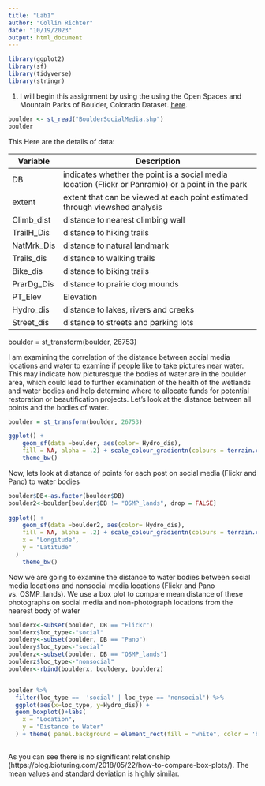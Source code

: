 ```yaml
---
title: "Lab1"
author: "Collin Richter"
date: "10/19/2023"
output: html_document
---
```



```r
library(ggplot2)
library(sf)
library(tidyverse)
library(stringr)
```

1. I will begin this assignment by using the using the Open Spaces and Mountain Parks of Boulder, Colorado Dataset. [here](https://drive.google.com/drive/folders/1YuX5oWjKS6vZx4zNyPwBKuiw9EJYNX5L?usp=sharing).

```r
boulder <- st_read("BoulderSocialMedia.shp")
boulder
```
This Here are the details of data: 

|  Variable  |  Description   |
|------------|-----------------------------------------------------------------------------------|
| DB |  indicates whether the point is a   social media location (Flickr or Panramio) or a point in the park |
| extent |  extent that can be viewed at each   point estimated through viewshed analysis  |
| Climb_dist |  distance to nearest climbing wall |
| TrailH_Dis |  distance to hiking trails |
| NatMrk_Dis |  distance to natural landmark |
| Trails_dis |  distance to walking trails |
| Bike_dis |  distance to biking trails |
| PrarDg_Dis |  distance to prairie dog mounds |
| PT_Elev |  Elevation |
| Hydro_dis |  distance to lakes, rivers and   creeks |
| Street_dis |  distance to streets and parking   lots |

boulder = st_transform(boulder, 26753) 




I am examining the correlation of the distance between social media locations and water to examine if people like to take pictures near water. This may indicate how picturesque the bodies of water are in the boulder area, which could lead to further examination of the health of the wetlands and water bodies and help determine where to allocate funds for potential restoration or beautification projects. Let's look at the distance between all points and the bodies of water.

```r
boulder = st_transform(boulder, 26753) 

ggplot() +
    geom_sf(data =boulder, aes(color= Hydro_dis),
    fill = NA, alpha = .2) + scale_colour_gradientn(colours = terrain.colors(10)) +
    theme_bw()
```

Now, lets look at distance of points for each post on social media (Flickr and Pano) to water bodies
```r
boulder$DB<-as.factor(boulder$DB)
boulder2<-boulder[boulder$DB != "OSMP_lands", drop = FALSE]
  
ggplot() +
    geom_sf(data =boulder2, aes(color= Hydro_dis),
    fill = NA, alpha = .2) + scale_colour_gradientn(colours = terrain.colors(10)) +labs(
    x = "Longitude",
    y = "Latitude"
  ) 
    theme_bw()

```




Now we are going to examine the distance to water bodies between social media locations and nonsocial media locations (Flickr and Pano vs. OSMP_lands). We use a box plot to compare mean distance of these photographs on social media and non-photograph locations from the nearest body of water   

```r
boulderx<-subset(boulder, DB == "Flickr")
boulderx$loc_type<-"social"
bouldery<-subset(boulder, DB == "Pano")
bouldery$loc_type<-"social"
boulderz<-subset(boulder, DB == "OSMP_lands")
boulderz$loc_type<-"nonsocial"
boulder<-rbind(boulderx, bouldery, boulderz)


boulder %>%
  filter(loc_type ==  'social' | loc_type == 'nonsocial') %>%
  ggplot(aes(x=loc_type, y=Hydro_dis)) + 
  geom_boxplot()+labs(
    x = "Location",
    y = "Distance to Water"
  ) + theme( panel.background = element_rect(fill = "white", color = 'black', size = 1.6, linetype = 'solid'),  text = element_text(size = 20),axis.text = element_text(colour = "black", size = 20))
  
```
As you can see there is no significant relationship (https://blog.bioturing.com/2018/05/22/how-to-compare-box-plots/). The mean values and standard deviation is highly similar.  









